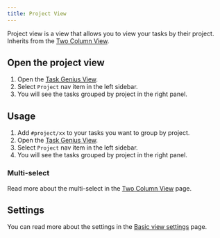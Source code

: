 ```yaml
---
title: Project View
---
```



Project view is a view that allows you to view your tasks by their project. Inherits from the [Two Column View](/docs/task-view/two-column-view).

<VersionCallout version="7.0.0" />

## Open the project view

1. Open the [Task Genius View](/docs/task-view/index).
2. Select `Project` nav item in the left sidebar.
3. You will see the tasks grouped by project in the right panel.

## Usage

1. Add `#project/xx` to your tasks you want to group by project.
2. Open the [Task Genius View](/docs/task-view/index).
3. Select `Project` nav item in the left sidebar.
4. You will see the tasks grouped by project in the right panel.

### Multi-select

Read more about the multi-select in the [Two Column View](/docs/task-view/two-column-view#multi-select) page.

## Settings

You can read more about the settings in the [Basic view settings](/docs/task-view/basic-view-settings#basic-settings) page.
